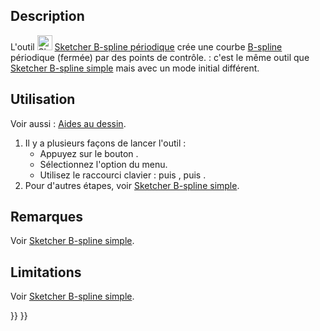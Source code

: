 <languages/>

{{Docnav/fr
|[[Sketcher_CreateBSpline/fr|B-spline simple]]
|[[Sketcher_CreateBSplineByInterpolation/fr|B-spline par des nœuds]]
|[[Sketcher_Workbench/fr|Atelier Sketcher]]
|IconL=Sketcher_CreateBSpline.svg
|IconR=Sketcher_CreateBSplineByInterpolation.svg
|IconC=Workbench_Sketcher.svg
}}

{{GuiCommand/fr
|Name=Sketcher CreatePeriodicBSpline
|Name/fr=Sketcher B-spline périodique
|MenuLocation=Esquisse → Géometries d'esquisse → Créer une B-spline périodique
|Workbenches=[[Sketcher_Workbench/fr|Sketcher]]
|Shortcut={{KEY|G}} {{KEY|B}} {{KEY|P}}
|Version=0.17
|SeeAlso=[[Sketcher_CreateBSpline/fr|Sketcher B-spline simple]]
}}

==Description==

L'outil [[Image:Sketcher_CreatePeriodicBSpline.svg|24px]] [[Sketcher_CreatePeriodicBSpline/fr|Sketcher B-spline périodique]] crée une courbe [[B-Splines/fr|B-spline]] périodique (fermée) par des points de contrôle. {{Version/fr|1.0}} : c'est le même outil que [[Sketcher_CreateBSpline/fr|Sketcher B-spline simple]] mais avec un mode initial différent.

<span id="Usage"></span>
==Utilisation==

Voir aussi : [[Sketcher_Workbench/fr#Aides_au_dessin|Aides au dessin]].

# Il y a plusieurs façons de lancer l'outil :
#* Appuyez sur le bouton {{Button|[[File:Sketcher_CreatePeriodicBSpline.svg|16px]] [[Sketcher_CreatePeriodicBSpline/fr|Créer une B-spline périodique]]}}.
#* Sélectionnez l'option {{MenuCommand|Esquisse → Géometries d'esquisse → [[Image:Sketcher_CreatePeriodicBSpline.svg|16px]] Créer une B-spline périodique}} du menu.
#* Utilisez le raccourci clavier : {{KEY|G}} puis {{KEY|B}}, puis {{KEY|P}}.
# Pour d'autres étapes, voir [[Sketcher_CreateBSpline/fr#Utilisation|Sketcher B-spline simple]].

<span id="Notes"></span>
==Remarques==

Voir [[Sketcher_CreateBSpline/fr#Remarques|Sketcher B-spline simple]].

==Limitations==

Voir [[Sketcher_CreatePeriodicBSpline/fr#Limitations|Sketcher B-spline simple]].


{{Docnav/fr
|[[Sketcher_CreateBSpline/fr|B-spline simple]]
|[[Sketcher_CreateBSplineByInterpolation/fr|B-spline par des nœuds]]
|[[Sketcher_Workbench/fr|Atelier Sketcher]]
|IconL=Sketcher_CreateBSpline.svg
|IconR=Sketcher_CreateBSplineByInterpolation.svg
|IconC=Workbench_Sketcher.svg
}}

{{Sketcher_Tools_navi{{#translation:}}}}
{{Userdocnavi{{#translation:}}}}